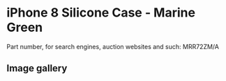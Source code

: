 # iPhone 8 Silicone Case - Marine Green

Part number, for search engines, auction websites and such: MRR72ZM/A

## Image gallery

<div style={{ width: "768px" }}>
  <GalleryComponent
    images={[
      {
        original: "/everysource/MRR72",
        thumbnail: "/everypreview/MRR72",
      },
      {
        original: "/everysource/MRR72_AV1_GOLD",
        thumbnail: "/everypreview/MRR72_AV1_GOLD",
      },
      {
        original: "/everysource/MRR72_AV1_SILVER",
        thumbnail: "/everypreview/MRR72_AV1_SILVER",
      },
      {
        original: "/everysource/MRR72_AV1_SPACE_GRAY",
        thumbnail: "/everypreview/MRR72_AV1_SPACE_GRAY",
      },
      {
        original: "/everysource/MRR72_AV2",
        thumbnail: "/everypreview/MRR72_AV2",
      }
    ]}
  />
</div>